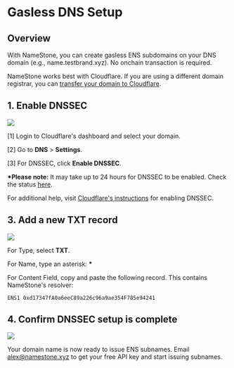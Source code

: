 # Gasless DNS Setup

## Overview

With NameStone, you can create gasless ENS subdomains on your DNS domain (e.g., name.testbrand.xyz). No onchain transaction is required.

NameStone works best with Cloudflare. If you are using a different domain registrar, you can [transfer your domain to Cloudflare](https://developers.cloudflare.com/registrar/get-started/transfer-domain-to-cloudflare/#set-up-a-domain-transfer).

## 1. Enable DNSSEC

![](https://imagedelivery.net/UJ5oN2ajUBrk2SVxlns2Aw/c2dbe3fd-5fa5-4aa3-2faf-fdf90e916100/public)

[1] Login to Cloudflare's dashboard and select your domain.

[2] Go to **DNS** > **Settings**.

[3] For DNSSEC, click **Enable DNSSEC**.

**\*Please note:** It may take up to 24 hours for DNSSEC to be enabled. Check the status [here](https://dnssec-debugger.verisignlabs.com/).

For additional help, visit [Cloudflare's instructions](https://developers.cloudflare.com/dns/dnssec/) for enabling DNSSEC.

## 3. Add a new TXT record

![](https://imagedelivery.net/UJ5oN2ajUBrk2SVxlns2Aw/62bb106c-9606-40c6-ee17-d7285a280c00/highres)

For Type, select **TXT**.

For Name, type an asterisk: **\***

For Content Field, copy and paste the following record. This contains NameStone's resolver:

```
ENS1 0xd17347fA0a6eeC89a226c96a9ae354F785e94241
```

## 4. Confirm DNSSEC setup is complete

![](https://imagedelivery.net/UJ5oN2ajUBrk2SVxlns2Aw/16fe4428-89ae-47a4-29ee-ad6f4fd86b00/public)

Your domain name is now ready to issue ENS subnames. Email [alex@namestone.xyz](mailto:alex@namestone.xyz) to get your free API key and start issuing subnames.
